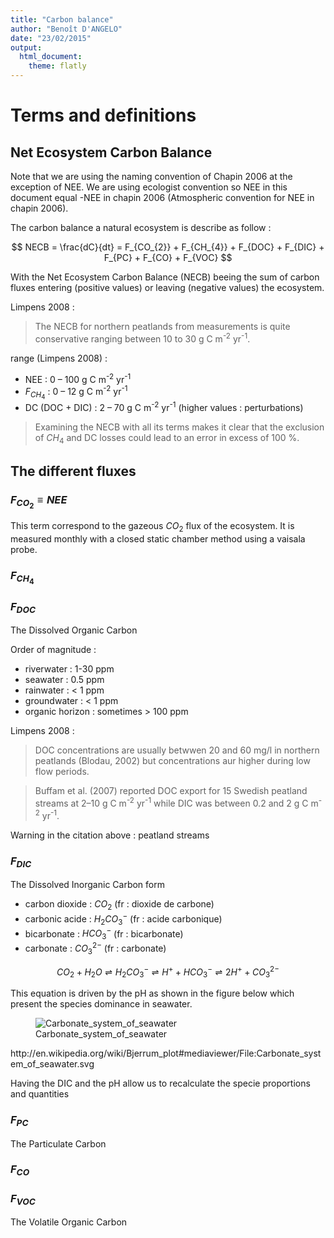 ```yaml
---
title: "Carbon balance"
author: "Benoît D'ANGELO"
date: "23/02/2015"
output:
  html_document:
    theme: flatly
---
```


# Terms and definitions

## Net Ecosystem Carbon Balance
Note that we are using the naming convention of Chapin 2006 at the exception of NEE.
We are using ecologist convention so NEE in this document equal -NEE in chapin 2006 (Atmospheric convention for NEE in chapin 2006).

The carbon balance a natural ecosystem is describe as follow :

$$ NECB = \frac{dC}{dt} = F_{CO_{2}} + F_{CH_{4}} + F_{DOC} + F_{DIC} +  F_{PC} + F_{CO} + F_{VOC} $$

With the Net Ecosystem Carbon Balance (NECB) beeing the sum of carbon fluxes entering (positive values) or leaving (negative values) the ecosystem.

Limpens 2008 :

> The NECB for northern peatlands from measurements is quite conservative ranging between
> 10 to 30 g C m^-2^ yr^-1^.

range (Limpens 2008) : 

* NEE : 0 -- 100 g C m^-2^ yr^-1^
* $F_{CH_{4}}$ : 0 -- 12 g C m^-2^ yr^-1^
* DC (DOC + DIC) : 2 -- 70 g C m^-2^ yr^-1^ (higher values : perturbations)

> Examining the NECB with all its terms makes it clear that the exclusion of $CH_{4}$ and DC losses
> could lead to an error in excess of 100 %.

## The different fluxes

### $F_{CO_{2}} \equiv NEE$

This term correspond to the gazeous $CO_{2}$ flux of the ecosystem.
It is measured monthly with a closed static chamber method using a vaisala probe.

### $F_{CH_{4}}$
### $F_{DOC}$
The Dissolved Organic Carbon

Order of magnitude : 

* riverwater : 1-30 ppm
* seawater : 0.5 ppm
* rainwater : < 1 ppm
* groundwater : < 1 ppm
* organic horizon : sometimes > 100 ppm

Limpens 2008 :

> DOC concentrations are usually betwwen 20 and 60 mg/l in northern peatlands (Blodau, 2002)
> but concentrations aur higher during low flow periods.

> Buffam et al. (2007) reported DOC export for 15 Swedish peatland streams at 2--10 g C m^-2^ yr^-1^
> while DIC was between 0.2 and 2 g C m^-2^ yr^-1^.

Warning in the citation above : peatland streams 

### $F_{DIC}$

The Dissolved Inorganic Carbon form 

* carbon dioxide : $CO_{2}$ (fr : dioxide de carbone)
* carbonic acide : $H_{2}CO_{3}^{-}$ (fr : acide carbonique)
* bicarbonate : $HCO_{3}^{-}$ (fr : bicarbonate)
* carbonate : $CO_{3}^{2-}$ (fr : carbonate)

$$ CO_{2}+H_{2}O \rightleftharpoons H_{2}CO_{3}^{-}  \rightleftharpoons H^{+}+HCO_{3}^{-}  \rightleftharpoons 2H^{+}+CO_{3}^{2-}  $$

This equation is driven by the pH as shown in the figure below which present the species dominance in seawater.

![Carbonate_system_of_seawater](figures/Carbonate_system_of_seawater.svg)

http://en.wikipedia.org/wiki/Bjerrum_plot#mediaviewer/File:Carbonate_system_of_seawater.svg

Having the DIC and the pH allow us to recalculate the specie proportions and quantities

### $F_{PC}$

The Particulate Carbon

### $F_{CO}$


### $F_{VOC}$

The Volatile Organic Carbon